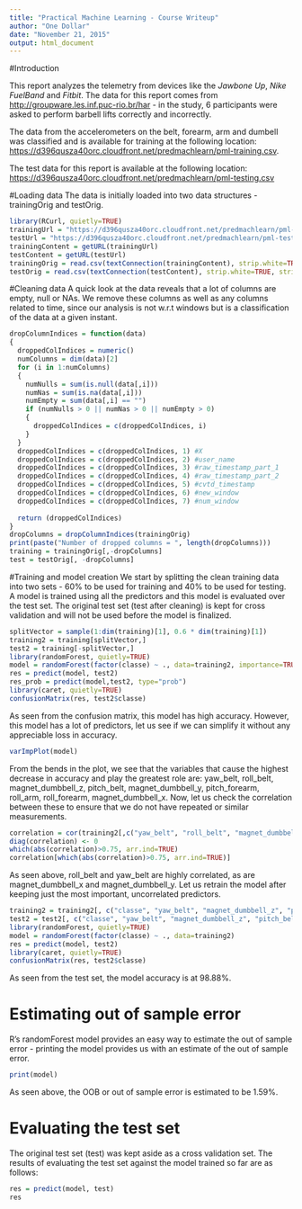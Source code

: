 ```yaml
---
title: "Practical Machine Learning - Course Writeup"
author: "One Dollar"
date: "November 21, 2015"
output: html_document
---
```


#Introduction

This report analyzes the telemetry from devices like the _Jawbone Up_, _Nike FuelBand_ and _Fitbit_. The data for this report comes from <http://groupware.les.inf.puc-rio.br/har> - in the study, 6 participants were asked to perform barbell lifts correctly and incorrectly. 

The data from the accelerometers on the belt, forearm, arm and dumbell was classified and is available for training at the following location: <https://d396qusza40orc.cloudfront.net/predmachlearn/pml-training.csv>. 

The test data for this report is available at the following location: <https://d396qusza40orc.cloudfront.net/predmachlearn/pml-testing.csv>

#Loading data
The data is initially loaded into two data structures - trainingOrig and testOrig.
```r
library(RCurl, quietly=TRUE)
trainingUrl = "https://d396qusza40orc.cloudfront.net/predmachlearn/pml-training.csv"
testUrl = "https://d396qusza40orc.cloudfront.net/predmachlearn/pml-testing.csv"
trainingContent = getURL(trainingUrl)
testContent = getURL(testUrl)
trainingOrig = read.csv(textConnection(trainingContent), strip.white=TRUE, stringsAsFactors=FALSE)
testOrig = read.csv(textConnection(testContent), strip.white=TRUE, stringsAsFactors=FALSE)
```

#Cleaning data
A quick look at the data reveals that a lot of columns are empty, null or NAs. We remove these columns as well as any columns related to time, since our analysis is not w.r.t windows but is a classification of the data at a given instant.
```r
dropColumnIndices = function(data) 
{
  droppedColIndices = numeric()
  numColumns = dim(data)[2]
  for (i in 1:numColumns)
  {
    numNulls = sum(is.null(data[,i]))
    numNas = sum(is.na(data[,i]))
    numEmpty = sum(data[,i] == "")
    if (numNulls > 0 || numNas > 0 || numEmpty > 0)
    {
      droppedColIndices = c(droppedColIndices, i)
    }
  }
  droppedColIndices = c(droppedColIndices, 1) #X
  droppedColIndices = c(droppedColIndices, 2) #user_name
  droppedColIndices = c(droppedColIndices, 3) #raw_timestamp_part_1
  droppedColIndices = c(droppedColIndices, 4) #raw_timestamp_part_2
  droppedColIndices = c(droppedColIndices, 5) #cvtd_timestamp
  droppedColIndices = c(droppedColIndices, 6) #new_window
  droppedColIndices = c(droppedColIndices, 7) #num_window
  
  return (droppedColIndices)
}
dropColumns = dropColumnIndices(trainingOrig)
print(paste("Number of dropped columns = ", length(dropColumns)))
training = trainingOrig[,-dropColumns]
test = testOrig[, -dropColumns]
```

#Training and model creation
We start by splitting the clean training data into two sets - 60% to be used for training and 40% to be used for testing. A model is trained using all the predictors and this model is evaluated over the test set. The original test set (test after cleaning) is kept for cross validation and will not be used before the model is finalized.

```r
splitVector = sample(1:dim(training)[1], 0.6 * dim(training)[1])
training2 = training[splitVector,]
test2 = training[-splitVector,]
library(randomForest, quietly=TRUE)
model = randomForest(factor(classe) ~ ., data=training2, importance=TRUE)
res = predict(model, test2)
res_prob = predict(model,test2, type="prob")
library(caret, quietly=TRUE)
confusionMatrix(res, test2$classe)
```

As seen from the confusion matrix, this model has high accuracy. However, this model has a lot of predictors, let us see if we can simplify it without any appreciable loss in accuracy.

```r
varImpPlot(model)
```

From the bends in the plot, we see that the variables that cause the highest decrease in accuracy and play the greatest role are: yaw_belt, roll_belt, magnet_dumbbell_z, pitch_belt, magnet_dumbbell_y, pitch_forearm, roll_arm, roll_forearm, magnet_dumbbell_x. Now, let us check the correlation between these to ensure that we do not have repeated or similar measurements.

```r
correlation = cor(training2[,c("yaw_belt", "roll_belt", "magnet_dumbbell_z", "pitch_belt", "magnet_dumbbell_y", "pitch_forearm", "roll_arm", "roll_forearm", "magnet_dumbbell_x")])
diag(correlation) <- 0
which(abs(correlation)>0.75, arr.ind=TRUE)
correlation[which(abs(correlation)>0.75, arr.ind=TRUE)]
```

As seen above, roll_belt and yaw_belt are highly correlated, as are magnet_dumbbell_x and magnet_dumbbell_y. Let us retrain the model after keeping just the most important, uncorrelated predictors.

```r
training2 = training2[, c("classe", "yaw_belt", "magnet_dumbbell_z", "pitch_belt", "magnet_dumbbell_y", "pitch_forearm", "roll_arm", "roll_forearm")]
test2 = test2[, c("classe", "yaw_belt", "magnet_dumbbell_z", "pitch_belt", "magnet_dumbbell_y", "pitch_forearm", "roll_arm", "roll_forearm")]
library(randomForest, quietly=TRUE)
model = randomForest(factor(classe) ~ ., data=training2)
res = predict(model, test2)
library(caret, quietly=TRUE)
confusionMatrix(res, test2$classe)
```

As seen from the test set, the model accuracy is at 98.88%.

# Estimating out of sample error
R's randomForest model provides an easy way to estimate the out of sample error - printing the model provides us with an estimate of the out of sample error.
```r
print(model)
```
As seen above, the OOB or out of sample error is estimated to be 1.59%.

# Evaluating the test set
The original test set (test) was kept aside as a cross validation set. The results of evaluating the test set against the model trained so far are as follows:
```r
res = predict(model, test)
res
```
